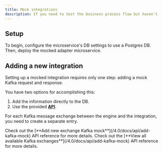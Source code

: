 ```yaml
---
title: Mock integrations
description: If you need to test the business process flow but haven't completed all integrations, you can still do so by utilizing the mock integrations server included in the platform.
---
```


## Setup

To begin, configure the microservice's DB settings to use a Postgres DB. Then, deploy the mocked adapter microservice.

## Adding a new integration

Setting up a mocked integration requires only one step: adding a mock Kafka request and response.

You have two options for accomplishing this:

1. Add the information directly to the DB.
2. Use the provided [**API**](/4.0/docs/api/add-kafka-mock).

For each Kafka message exchange between the engine and the integration, you need to create a separate entry.

<Check>
  Check out the [**Add new exchange Kafka mock**](/4.0/docs/api/add-kafka-mock) API reference for more details.
</Check>

<Check>
  Check out the [**View all available Kafka exchanges**](/4.0/docs/api/add-kafka-mock) API reference for more details.
</Check>
